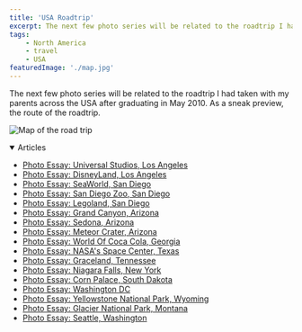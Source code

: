 ```yaml
---
title: 'USA Roadtrip'
excerpt: The next few photo series will be related to the roadtrip I had taken with my parents across the USA after graduating in May 2010. As a sneak preview, the route of the roadtrip'
tags:
    - North America
    - travel
    - USA
featuredImage: './map.jpg'
---
```


<!-- markdownlint-disable MD033 -->

The next few photo series will be related to the roadtrip I had taken with my parents across the USA after graduating in May 2010. As a sneak preview, the route of the roadtrip.

![Map of the road trip](./map.jpg)

<details open style={{ marginTop: '2rem' }}>
    <summary style={{ fontSize: '1.5rem' }}>Articles</summary>
    <ul>
        <li>
            <a href="/blog/photo-essay-universal-studios-los-angeles">Photo Essay: Universal Studios, Los Angeles</a>
        </li>
        <li>
            <a href="/blog/photo-essay-disneyland-los-angeles">Photo Essay: DisneyLand, Los Angeles</a>
        </li>
        <li>
            <a href="/blog/photo-essay-seaworld-san-diego">Photo Essay: SeaWorld, San Diego</a>
        </li>
        <li>
            <a href="/blog/photo-essay-san-diego-zoo-san-diego">Photo Essay: San Diego Zoo, San Diego</a>
        </li>
        <li>
            <a href="/blog/photo-essay-legoland-san-diego">Photo Essay: Legoland, San Diego</a>
        </li>
        <li>
            <a href="/blog/photo-essay-grand-canyon-arizona">Photo Essay: Grand Canyon, Arizona</a>
        </li>
        <li>
            <a href="/blog/photo-essay-sedona-arizona">Photo Essay: Sedona, Arizona</a>
        </li>
        <li>
            <a href="/blog/photo-essay-meteor-crater-arizona">Photo Essay: Meteor Crater, Arizona</a>
        </li>
        <li>
            <a href="/blog/photo-essay-world-coca-cola-georgia">Photo Essay: World Of Coca Cola, Georgia</a>
        </li>
        <li>
            <a href="/blog/photo-essay-nasas-space-center-texas">Photo Essay: NASA's Space Center, Texas</a>
        </li>
        <li>
            <a href="/blog/photo-essay-graceland-tennessee">Photo Essay: Graceland, Tennessee</a>
        </li>
        <li>
            <a href="/blog/photo-essay-niagara-falls-new-york">Photo Essay: Niagara Falls, New York</a>
        </li>
        <li>
            <a href="/blog/photo-essay-corn-palace-south-dakota">Photo Essay: Corn Palace, South Dakota</a>
        </li>
        <li>
            <a href="/blog/photo-essay-washington-dc">Photo Essay: Washington DC</a>
        </li>
        <li>
            <a href="/blog/photo-essay-yellowstone-national-park-wyoming">
                Photo Essay: Yellowstone National Park, Wyoming
            </a>
        </li>
        <li>
            <a href="/blog/photo-essay-glacier-national-park-montana">Photo Essay: Glacier National Park, Montana</a>
        </li>
        <li>
            <a href="/blog/photo-essay-seattle-washington">Photo Essay: Seattle, Washington</a>
        </li>
    </ul>
</details>
